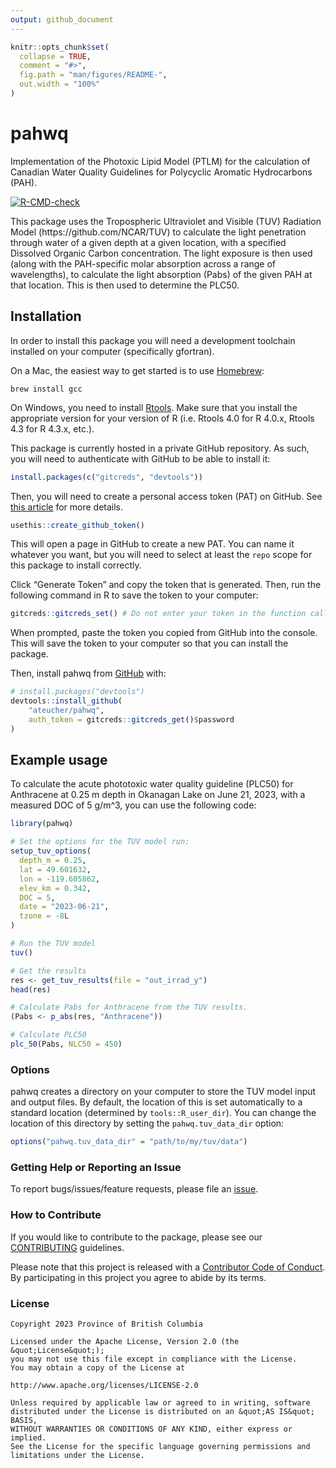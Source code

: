```yaml
---
output: github_document
---
```


<!-- README.md is generated from README.Rmd. Please edit that file -->

```r
knitr::opts_chunk$set(
  collapse = TRUE,
  comment = "#>",
  fig.path = "man/figures/README-",
  out.width = "100%"
)
```

# pahwq

Implementation of the Photoxic Lipid Model (PTLM) for the calculation of Canadian 
Water Quality Guidelines for Polycyclic Aromatic Hydrocarbons (PAH).

<!-- badges: start -->
[![R-CMD-check](https://github.com/ateucher/pahwq/actions/workflows/R-CMD-check.yaml/badge.svg)](https://github.com/ateucher/pahwq/actions/workflows/R-CMD-check.yaml)
<!-- badges: end -->

This package uses the Tropospheric Ultraviolet and Visible (TUV) Radiation Model (https://github.com/NCAR/TUV)
to calculate the light penetration through water of a given depth at a given location, with a specified Dissolved Organic Carbon concentration. The light exposure is then used (along with the PAH-specific molar absorption across a range of wavelengths), to calculate the light absorption (Pabs) of the given PAH at that location. This is then used to determine the PLC50.

## Installation

In order to install this package you will need a development toolchain installed
on your computer (specifically gfortran).

On a Mac, the easiest way to get started is to use [Homebrew](https://brew.sh/):

```
brew install gcc
```

On Windows, you need to install [Rtools](https://cran.r-project.org/bin/windows/Rtools/).
Make sure that you install the appropriate version for your version of R 
(i.e. Rtools 4.0 for R 4.0.x, Rtools 4.3 for R 4.3.x, etc.).

This package is currently hosted in a private GitHub repository. As such, you will
need to authenticate with GitHub to be able to install it:

```r
install.packages(c("gitcreds", "devtools"))
```

Then, you will need to create a personal access token (PAT) on GitHub. See [this article](https://happygitwithr.com/https-pat) for more details.
```r
usethis::create_github_token()
```
This will open a page in GitHub to create a new PAT. You can name it whatever you want, but you will need to select at least the `repo` scope for this package to install correctly.

Click "Generate Token" and copy the token that is generated. Then, run the following command in R to save the token to your computer:

```r
gitcreds::gitcreds_set() # Do not enter your token in the function call, you will be prompted for it.
```

When prompted, paste the token you copied from GitHub into the console. This will save the token to your computer so that you can install the package.

Then, install pahwq from [GitHub](https://github.com/) with:

``` r
# install.packages("devtools")
devtools::install_github(
    "ateucher/pahwq", 
    auth_token = gitcreds::gitcreds_get()$password
)
```

## Example usage

To calculate the acute phototoxic water quality guideline (PLC50) for Anthracene at 0.25 m depth in Okanagan Lake on June 21, 2023, with a measured DOC of 5 g/m^3, you can use the following code:

```r
library(pahwq)

# Set the options for the TUV model run:
setup_tuv_options(
  depth_m = 0.25,
  lat = 49.601632,
  lon = -119.605862,
  elev_km = 0.342,
  DOC = 5,
  date = "2023-06-21",
  tzone = -8L
)

# Run the TUV model
tuv()

# Get the results
res <- get_tuv_results(file = "out_irrad_y")
head(res)

# Calculate Pabs for Anthracene from the TUV results.
(Pabs <- p_abs(res, "Anthracene"))

# Calculate PLC50
plc_50(Pabs, NLC50 = 450)
```

### Options

pahwq creates a directory on your computer to store the TUV model input and output files. By default, the location of this is set automatically to a standard location (determined by `tools::R_user_dir`). You can change the location of this directory by setting the `pahwq.tuv_data_dir` option:

```r
options("pahwq.tuv_data_dir" = "path/to/my/tuv/data")
```

### Getting Help or Reporting an Issue

To report bugs/issues/feature requests, please file an [issue](https://github.com/bcgov/pahwq/issues/).

### How to Contribute

If you would like to contribute to the package, please see our 
[CONTRIBUTING](CONTRIBUTING.md) guidelines.

Please note that this project is released with a [Contributor Code of Conduct](CODE_OF_CONDUCT.md). By participating in this project you agree to abide by its terms.

### License

```
Copyright 2023 Province of British Columbia

Licensed under the Apache License, Version 2.0 (the &quot;License&quot;);
you may not use this file except in compliance with the License.
You may obtain a copy of the License at

http://www.apache.org/licenses/LICENSE-2.0

Unless required by applicable law or agreed to in writing, software distributed under the License is distributed on an &quot;AS IS&quot; BASIS,
WITHOUT WARRANTIES OR CONDITIONS OF ANY KIND, either express or implied.
See the License for the specific language governing permissions and limitations under the License.
```
